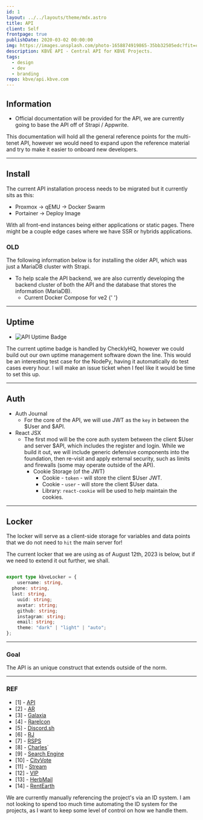 ```yaml
---
id: 1
layout: ../../layouts/theme/mdx.astro
title: API
client: Self
frontpage: true
publishDate: 2020-03-02 00:00:00
img: https://images.unsplash.com/photo-1658874919865-35bb32505edc?fit=crop&w=1400&h=700&q=75
description: KBVE API - Central API for KBVE Projects.
tags:
  - design
  - dev
  - branding
repo: kbve/api.kbve.com
---
```



## Information

- Official documentation will be provided for the API, we are currently going to base the API off of Strapi / Appwrite.

This documentation will hold all the general reference points for the multi-tenet API, however we would need to expand upon the reference material and try to make it easier to onboard new developers.

---

## Install

The current API installation process needs to be migrated but it currently sits as this:

- Proxmox -> qEMU -> Docker Swarm
- Portainer -> Deploy Image

With all front-end instances being either applications or static pages. 
There might be a couple edge cases where we have SSR or hybrids applications.


### OLD

The following information below is for installing the older API, which was just a MariaDB cluster with Strapi.

- To help scale the API backend, we are also currently developing the backend cluster of both the API and the database that stores the information (MariaDB).
  - Current Docker Compose for ve2
    {' '}
    <Github
    	src="data/api/ve2/docker-compose.yml"
    	description="This is the current docker compose for a ve2 that runs our API."
    />

---

## Uptime

- ![API Uptime Badge](https://api.checklyhq.com/v1/badges/checks/206925a6-0f7b-4669-a4fd-b61b3f5b70fc?style=for-the-badge&theme=default&responseTime=true)

The current uptime badge is handled by ChecklyHQ, however we could build out our own uptime management software down the line.
This would be an interesting test case for the NodePy, having it automatically do test cases every hour.
I will make an issue ticket when I feel like it would be time to set this up.

---

## Auth

- Auth Journal
  - For the core of the API, we will use JWT as the `key` in between the $User and $API.
- React JSX
  - The first mod will be the core auth system between the client $User and server $API, which includes the register and login. While we build it out, we will include generic defensive components into the foundation, then re-visit and apply external security, such as limits and firewalls (some may operate outside of the API).
    - Cookie Storage (of the JWT)
      - Cookie - `token` - will store the client $User JWT.
      - Cookie - `user` - will store the client $User data.
      - Library: `react-cookie` will be used to help maintain the cookies.

---

## Locker

The locker will serve as a client-side storage for variables and data points that we do not need to `hit` the main server for!

The current locker that we are using as of August 12th, 2023 is below, but if we need to extend it out further, we shall.

```typescript

export type kbveLocker = {
	username: string,
  phone: string,
  last: string,
	uuid: string;
	avatar: string;
	github: string;
	instagram: string;
	email: string;
	theme: "dark" | "light" | "auto";
};

```

---

### Goal

The API is an unique construct that extends outside of the norm.

---

### REF

- [1] - [API](https://kbve.com/project/api/)
- [2] - [AR](https://kbve.com/project/ar/)
- [3] - [Galaxia](https://kbve.com/project/galaxia/)
- [4] - [RareIcon](https://kbve.com/project/rareicon/)
- [5] - [Discord.sh](https://kbve.com/project/discord-sh/)
- [6] - [RJ](https://kbve.com/project/rj/)
- [7] - [RSPS](https://kbve.com/project/rsps/)
- [8] - [Charles](https://kbve.com/project/charles/)`
- [9] - [Search Engine](https://kbve.com/project/search-engine/)
- [10] - [CityVote](https://kbve.com/project/cityvote/)
- [11] - [Stream](https://kbve.com/project/stream/)
- [12] - [VIP](https://kbve.com/project/vip)
- [13] - [HerbMail](https://kbve.com/project/herbmail/)
- [14] - [RentEarth](https://kbve.com/project/)

We are currently manually referencing the project's via an ID system.
I am not looking to spend too much time automating the ID system for the projects, as I want to keep some level of control on how we handle them.
